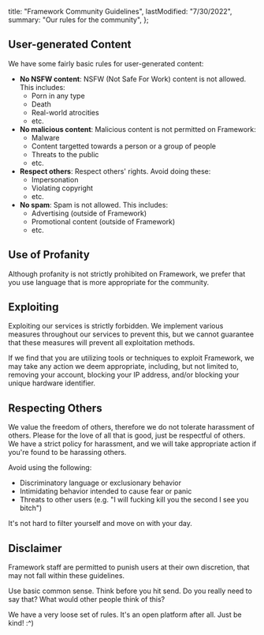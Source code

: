   title: "Framework Community Guidelines",
  lastModified: "7/30/2022",
  summary: "Our rules for the community",
};

## User-generated Content
We have some fairly basic rules for user-generated content:

- **No NSFW content**: NSFW (Not Safe For Work) content is not allowed. This includes:
  - Porn in any type
  - Death
  - Real-world atrocities
  - etc.
- **No malicious content**: Malicious content is not permitted on Framework:
  - Malware
  - Content targetted towards a person or a group of people
  - Threats to the public
  - etc.
- **Respect others**: Respect others' rights. Avoid doing these:
  - Impersonation
  - Violating copyright
  - etc.
- **No spam**: Spam is not allowed. This includes:
  - Advertising (outside of Framework)
  - Promotional content (outside of Framework)
  - etc.

## Use of Profanity
Although profanity is not strictly prohibited on Framework, we prefer that you use language that is more appropriate for the community.

## Exploiting
Exploiting our services is strictly forbidden. We implement various measures throughout our services to prevent this, but we cannot guarantee that these measures will prevent all exploitation methods.

If we find that you are utilizing tools or techniques to exploit Framework, we may take any action we deem appropriate, including, but not limited to, removing your account, blocking your IP address, and/or blocking your unique hardware identifier.

## Respecting Others
We value the freedom of others, therefore we do not tolerate harassment of others. Please for the love of all that is good, just be respectful of others. We have a strict policy for harassment, and we will take appropriate action if you're found to be harassing others.

Avoid using the following:
- Discriminatory language or exclusionary behavior
- Intimidating behavior intended to cause fear or panic
- Threats to other users (e.g. "I will fucking kill you the second I see you bitch")

It's not hard to filter yourself and move on with your day.

## Disclaimer
Framework staff are permitted to punish users at their own discretion, that may not fall within these guidelines.

Use basic common sense. Think before you hit send. Do you really need to say that? What would other people think of this?

We have a very loose set of rules. It's an open platform after all. Just be kind! :^)
